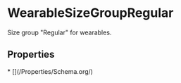   
# WearableSizeGroupRegular

Size group "Regular" for wearables.

## Properties

<Grid>
* [](/Properties/Schema.org/)
</Grid>

